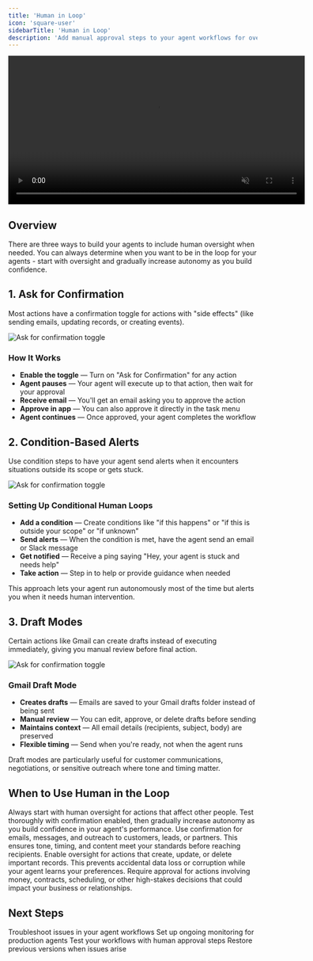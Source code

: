 ```yaml
---
title: 'Human in Loop'
icon: 'square-user'
sidebarTitle: 'Human in Loop'
description: 'Add manual approval steps to your agent workflows for oversight and control over critical actions'
---
```


<div style={{ display: 'flex', justifyContent: 'center', margin: '2rem 0' }}>
  <div className="video-card">
    <video
      src="https://lindy-docs-content.nyc3.digitaloceanspaces.com/Human%20in%20Loop.mp4"
      width="600"
      autoPlay
      muted
      loop
      playsInline
      style={{ display: 'block', width: '100%', borderRadius: '16px' }}
    />
  </div>
</div>

## Overview

There are three ways to build your agents to include human oversight when needed. You can always determine when you want to be in the loop for your agents - start with oversight and gradually increase autonomy as you build confidence.

## 1. Ask for Confirmation

Most actions have a confirmation toggle for actions with "side effects" (like sending emails, updating records, or creating events).

<Frame>
  <img src="/lindy-brand-assets/human-in-loop-ask-confirmation.png" alt="Ask for confirmation toggle" />
</Frame>

### How It Works
- **Enable the toggle** — Turn on "Ask for Confirmation" for any action
- **Agent pauses** — Your agent will execute up to that action, then wait for your approval
- **Receive email** — You'll get an email asking you to approve the action
- **Approve in app** — You can also approve it directly in the task menu
- **Agent continues** — Once approved, your agent completes the workflow

## 2. Condition-Based Alerts

Use condition steps to have your agent send alerts when it encounters situations outside its scope or gets stuck.

<Frame>
  <img src="/lindy-brand-assets/human-in-loop-condition.png" alt="Ask for confirmation toggle" />
</Frame>

### Setting Up Conditional Human Loops
- **Add a condition** — Create conditions like "if this happens" or "if this is outside your scope" or "if unknown"
- **Send alerts** — When the condition is met, have the agent send an email or Slack message
- **Get notified** — Receive a ping saying "Hey, your agent is stuck and needs help"
- **Take action** — Step in to help or provide guidance when needed

This approach lets your agent run autonomously most of the time but alerts you when it needs human intervention.

## 3. Draft Modes

Certain actions like Gmail can create drafts instead of executing immediately, giving you manual review before final action.

<Frame>
  <img src="/lindy-brand-assets/human-in-loop-draft.png" alt="Ask for confirmation toggle" />
</Frame>

### Gmail Draft Mode
- **Creates drafts** — Emails are saved to your Gmail drafts folder instead of being sent
- **Manual review** — You can edit, approve, or delete drafts before sending
- **Maintains context** — All email details (recipients, subject, body) are preserved
- **Flexible timing** — Send when you're ready, not when the agent runs

<Tip>
Draft modes are particularly useful for customer communications, negotiations, or sensitive outreach where tone and timing matter.
</Tip>

## When to Use Human in the Loop

<AccordionGroup>
  <Accordion title="Starting New Agents">
    Always start with human oversight for actions that affect other people. Test thoroughly with confirmation enabled, then gradually increase autonomy as you build confidence in your agent's performance.
  </Accordion>

  <Accordion title="External Communications">
    Use confirmation for emails, messages, and outreach to customers, leads, or partners. This ensures tone, timing, and content meet your standards before reaching recipients.
  </Accordion>

  <Accordion title="Data Modifications">
    Enable oversight for actions that create, update, or delete important records. This prevents accidental data loss or corruption while your agent learns your preferences.
  </Accordion>

  <Accordion title="High-Value Decisions">
    Require approval for actions involving money, contracts, scheduling, or other high-stakes decisions that could impact your business or relationships.
  </Accordion>
</AccordionGroup>

## Next Steps

<CardGroup cols={2}>
  <Card title="Debugging" icon="bug" href="/testing/debugging">
    Troubleshoot issues in your agent workflows
  </Card>
  
  <Card title="Monitoring Your Agents" icon="magnifying-glass" href="/testing/monitoring-your-agents">
    Set up ongoing monitoring for production agents
  </Card>
  
  <Card title="Test Panel" icon="play" href="/testing/test-panel">
    Test your workflows with human approval steps
  </Card>
  
  <Card title="Version History" icon="rectangle-history" href="/testing/version-history">
    Restore previous versions when issues arise
  </Card>
</CardGroup>